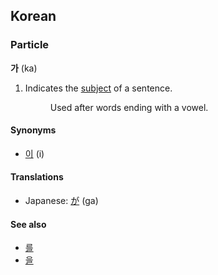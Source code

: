 == Korean ==

===Particle===
'''가''' (ka)

# Indicates the [[subject]] of a sentence.<!-- too simplistic? -->
#:Used after words ending with a vowel.

====Synonyms====
*[[이]] (i)

====Translations====
*Japanese: [[が]] (ga)

====See also====
*[[를]]
*[[을]]